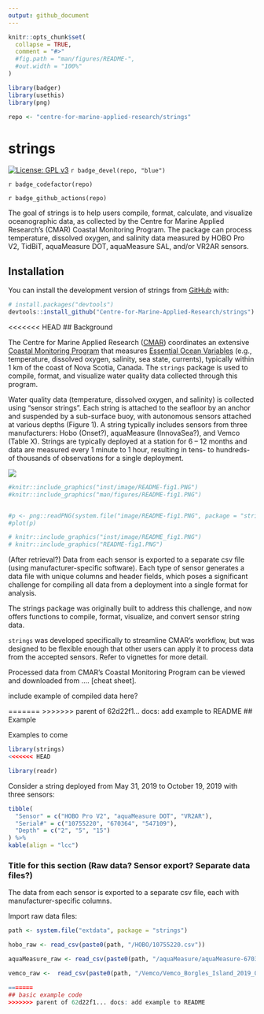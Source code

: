 ```yaml
---
output: github_document
---
```


<!-- README.md is generated from README.Rmd. Please edit that file -->

```r

knitr::opts_chunk$set(
  collapse = TRUE,
  comment = "#>"
  #fig.path = "man/figures/README-",
  #out.width = "100%"
)

library(badger)
library(usethis)
library(png)

repo <- "centre-for-marine-applied-research/strings"
```

# strings

<!-- badges: start -->

[![License: GPL v3](https://img.shields.io/badge/License-GPLv3-blue.svg)](https://www.gnu.org/licenses/gpl-3.0) `r badge_devel(repo, "blue")`

`r badge_codefactor(repo)`

`r badge_github_actions(repo)`

<!-- badges: end -->


The goal of strings is to help users compile, format, calculate, and visualize oceanographic data, as collected by the Centre for Marine Applied Research's (CMAR) Coastal Monitoring Program. The package can process temperature, dissolved oxygen, and salinity data measured by HOBO Pro V2, TidBiT, aquaMeasure DOT, aquaMeasure SAL, and/or VR2AR sensors.

## Installation

You can install the development version of strings from [GitHub](https://github.com/) with:

``` r
# install.packages("devtools")
devtools::install_github("Centre-for-Marine-Applied-Research/strings")
```

<<<<<<< HEAD
## Background

The Centre for Marine Applied Research ([CMAR](https://cmar.ca/)) coordinates an extensive [Coastal Monitoring Program](https://cmar.ca/2020/07/14/coastal-monitoring-program/) that measures [Essential Ocean Variables](https://www.goosocean.org/index.php?option=com_content&view=article&id=14&Itemid=114) (e.g., temperature, dissolved oxygen, salinity, sea state, currents), typically within 1 km of the coast of Nova Scotia, Canada. The `strings` package is used to compile, format, and visualize water quality data collected through this program.


Water quality data (temperature, dissolved oxygen, and salinity) is collected using “sensor strings”. Each string is attached to the seafloor by an anchor and suspended by a sub-surface buoy, with autonomous sensors attached at various depths (Figure 1). A string typically includes sensors from three manufacturers: Hobo (Onset?), aquaMeasure (InnovaSea?), and Vemco (Table X). Strings are typically deployed at a station for 6 – 12 months and data are measured every 1 minute to 1 hour, resulting in tens- to hundreds- of thousands of observations for a single deployment. 

![](README-fig1.PNG)

[](inst/image/README-fig1.PNG)



```r

#knitr::include_graphics("inst/image/README-fig1.PNG")
#knitr::include_graphics("man/figures/README-fig1.PNG")


#p <- png::readPNG(system.file("image/README-fig1.PNG", package = "strings"))
#plot(p)

```

```r

# knitr::include_graphics("inst/image/README_fig1.PNG")
# knitr::include_graphics("README-fig1.PNG")

```


(After retrieval?) Data from each sensor is exported to a separate csv file (using manufacturer-specific software). Each type of sensor generates a data file with unique columns and header fields, which poses a significant challenge for compiling all data from a deployment into a single format for analysis.

The strings package was originally built to address this challenge, and now offers functions to compile, format, visualize, and convert sensor string data.

`strings` was developed specifically to streamline CMAR’s workflow, but was designed to be flexible enough that other users can apply it to process data from the accepted sensors. Refer to vignettes for more detail.

Processed data from CMAR’s Coastal Monitoring Program can be viewed and downloaded from …. [cheat sheet].


include example of compiled data here?


=======
>>>>>>> parent of 62d22f1... docs: add example to README
## Example 

Examples to come

```r
library(strings)
<<<<<<< HEAD

library(readr)
```

Consider a string deployed from May 31, 2019 to October 19, 2019 with three sensors:

```r

tibble(
  "Sensor" = c("HOBO Pro V2", "aquaMeasure DOT", "VR2AR"),
  "Serial#" = c("10755220", "670364", "547109"),
  "Depth" = c("2", "5", "15")
) %>% 
kable(align = "lcc")

```

### Title for this section (Raw data? Sensor export? Separate data files?)

The data from each sensor is exported to a separate csv file, each with manufacturer-specific columns.

Import raw data files:
```r
path <- system.file("extdata", package = "strings")

hobo_raw <- read_csv(paste0(path, "/HOBO/10755220.csv"))

aquaMeasure_raw <- read_csv(paste0(path, "/aquaMeasure/aquaMeasure-670364_2019-10-19_UTC.csv"))

vemco_raw <-  read_csv(paste0(path, "/Vemco/Vemco_Borgles_Island_2019_05_30.csv"))

=======
## basic example code
>>>>>>> parent of 62d22f1... docs: add example to README
```

